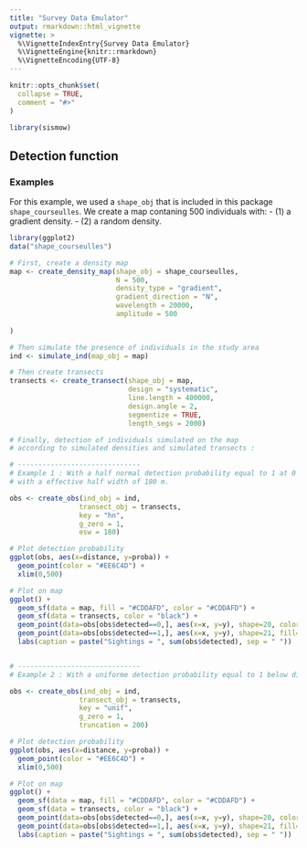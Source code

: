 ```yaml
---
title: "Survey Data Emulator"
output: rmarkdown::html_vignette
vignette: >
  %\VignetteIndexEntry{Survey Data Emulator}
  %\VignetteEngine{knitr::rmarkdown}
  %\VignetteEncoding{UTF-8}
---
```


```r
knitr::opts_chunk$set(
  collapse = TRUE,
  comment = "#>"
)
```

```r
library(sismow)
```

<!-- This vignette is generated by fusen: do not edit by hand -->

<!--
 You need to run the 'description' chunk in the '0-dev_history.Rmd' file before continuing your code there.
-->


## Detection function

### Examples

For this example, we used a `shape_obj` that is included in this package `shape_courseulles`. We create a map contaning 500 individuals with: 
- (1) a gradient density. 
- (2) a random density. 


```r

library(ggplot2)
data("shape_courseulles")

# First, create a density map
map <- create_density_map(shape_obj = shape_courseulles,
                          N = 500,
                          density_type = "gradient",
                          gradient_direction = "N",
                          wavelength = 20000,
                          amplitude = 500
                          
)

# Then simulate the presence of individuals in the study area 
ind <- simulate_ind(map_obj = map)

# Then create transects
transects <- create_transect(shape_obj = map,
                             design = "systematic",
                             line.length = 400000,
                             design.angle = 2,
                             segmentize = TRUE,
                             length_segs = 2000)

# Finally, detection of individuals simulated on the map 
# according to simulated densities and simulated transects :

# ------------------------------
# Example 1 : With a half normal detection probability equal to 1 at 0 distance (g_zero)
# with a effective half width of 180 m.

obs <- create_obs(ind_obj = ind,
                 transect_obj = transects,
                 key = "hn",
                 g_zero = 1,
                 esw = 180)

# Plot detection probability
ggplot(obs, aes(x=distance, y=proba)) +
  geom_point(color = "#EE6C4D") +
  xlim(0,500) 

# Plot on map
ggplot() +
  geom_sf(data = map, fill = "#CDDAFD", color = "#CDDAFD") +
  geom_sf(data = transects, color = "black") +
  geom_point(data=obs[obs$detected==0,], aes(x=x, y=y), shape=20, color="#051923") +
  geom_point(data=obs[obs$detected==1,], aes(x=x, y=y), shape=21, fill="#EE6C4D") +
  labs(caption = paste("Sightings = ", sum(obs$detected), sep = " "))


# ------------------------------
# Example 2 : With a uniforme detection probability equal to 1 below distance 200 m.

obs <- create_obs(ind_obj = ind,
                 transect_obj = transects,
                 key = "unif",
                 g_zero = 1,
                 truncation = 200)

# Plot detection probability
ggplot(obs, aes(x=distance, y=proba)) +
  geom_point(color = "#EE6C4D") +
  xlim(0,500) 

# Plot on map
ggplot() +
  geom_sf(data = map, fill = "#CDDAFD", color = "#CDDAFD") +
  geom_sf(data = transects, color = "black") +
  geom_point(data=obs[obs$detected==0,], aes(x=x, y=y), shape=20, color="#051923") +
  geom_point(data=obs[obs$detected==1,], aes(x=x, y=y), shape=21, fill="#EE6C4D") +
  labs(caption = paste("Sightings = ", sum(obs$detected), sep = " "))

```

